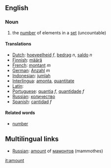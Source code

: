 ==English==

===Noun===
# the [[number]] of elements in a [[set]] (uncountable)

====Translations====
*[[Dutch]]: [[hoeveelheid]] ''f'', [[bedrag]] ''n'', [[saldo]] ''n''
*[[Finnish]]: [[määrä]]
*[[French]]: [[montant]] ''m''
*[[German]]: [[Anzahl]] ''m''
*[[Indonesian]]: [[jumlah]]
*[[Interlingua]]: [[amonta]], [[quantitate]]
*[[Latin]]: [[]]
*[[Portuguese]]: [[quantia]] ''f'', [[quantidade]] ''f''
*[[Russian]]: [[количество]]
*[[Spanish]]: [[cantidad]] ''f''

====Related words====
*[[number]]

==Multilingual links==
*[[Russian]]: [[amount]] of [[мамонт]]ов (mammothes)

[[it:amount]]
